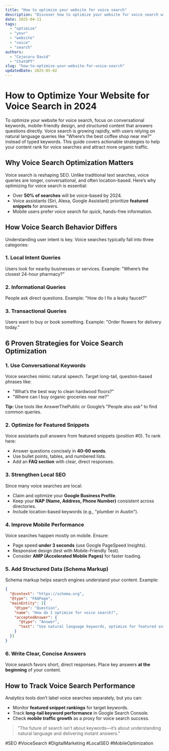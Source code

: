 ```yaml
---
title: "How to optimize your website for voice search"
description: "Discover how to optimize your website for voice search with this in-depth guide, providing actionable insights and practical tips to boost your knowledge and results."
date: 2025-04-11
tags:
  - "optimize"
  - "your"
  - "website"
  - "voice"
  - "search"
authors:
  - "Cojocaru David"
  - "ChatGPT"
slug: "how-to-optimize-your-website-for-voice-search"
updatedDate: 2025-05-02
---
```


# How to Optimize Your Website for Voice Search in 2024  

To optimize your website for voice search, focus on conversational keywords, mobile-friendly design, and structured content that answers questions directly. Voice search is growing rapidly, with users relying on natural language queries like "Where’s the best coffee shop near me?" instead of typed keywords. This guide covers actionable strategies to help your content rank for voice searches and attract more organic traffic.  

## Why Voice Search Optimization Matters  

Voice search is reshaping SEO. Unlike traditional text searches, voice queries are longer, conversational, and often location-based. Here’s why optimizing for voice search is essential:  

- Over **50% of searches** will be voice-based by 2024.  
- Voice assistants (Siri, Alexa, Google Assistant) prioritize **featured snippets** for answers.  
- Mobile users prefer voice search for quick, hands-free information.  

## How Voice Search Behavior Differs  

Understanding user intent is key. Voice searches typically fall into three categories:  

### 1. Local Intent Queries  
Users look for nearby businesses or services. Example: "Where’s the closest 24-hour pharmacy?"  

### 2. Informational Queries  
People ask direct questions. Example: "How do I fix a leaky faucet?"  

### 3. Transactional Queries  
Users want to buy or book something. Example: "Order flowers for delivery today."  

## 6 Proven Strategies for Voice Search Optimization  

### 1. Use Conversational Keywords  
Voice searches mimic natural speech. Target long-tail, question-based phrases like:  
- "What’s the best way to clean hardwood floors?"  
- "Where can I buy organic groceries near me?"  

**Tip:** Use tools like AnswerThePublic or Google’s "People also ask" to find common queries.  

### 2. Optimize for Featured Snippets  
Voice assistants pull answers from featured snippets (position #0). To rank here:  
- Answer questions concisely in **40-60 words**.  
- Use bullet points, tables, and numbered lists.  
- Add an **FAQ section** with clear, direct responses.  

### 3. Strengthen Local SEO  
Since many voice searches are local:  
- Claim and optimize your **Google Business Profile**.  
- Keep your **NAP (Name, Address, Phone Number)** consistent across directories.  
- Include location-based keywords (e.g., "plumber in Austin").  

### 4. Improve Mobile Performance  
Voice searches happen mostly on mobile. Ensure:  
- Page speed **under 3 seconds** (use Google PageSpeed Insights).  
- Responsive design (test with Mobile-Friendly Test).  
- Consider **AMP (Accelerated Mobile Pages)** for faster loading.  

### 5. Add Structured Data (Schema Markup)  
Schema markup helps search engines understand your content. Example:  

```json
{
  "@context": "https://schema.org",
  "@type": "FAQPage",
  "mainEntity": [{
    "@type": "Question",
    "name": "How do I optimize for voice search?",
    "acceptedAnswer": {
      "@type": "Answer",
      "text": "Use natural language keywords, optimize for featured snippets, and improve mobile speed."
    }
  }]
}
```

### 6. Write Clear, Concise Answers  
Voice search favors short, direct responses. Place key answers **at the beginning** of your content.  

## How to Track Voice Search Performance  

Analytics tools don’t label voice searches separately, but you can:  
- Monitor **featured snippet rankings** for target keywords.  
- Track **long-tail keyword performance** in Google Search Console.  
- Check **mobile traffic growth** as a proxy for voice search success.  

> "The future of search isn’t about keywords—it’s about understanding natural language and delivering instant answers."  

#SEO #VoiceSearch #DigitalMarketing #LocalSEO #MobileOptimization